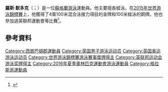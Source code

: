 '''羅斯·默多克'''（{{lang-en|Ross Murdoch}}；{{bd|1994年|1月14日}}）是一位[[蘇格蘭|蘇格蘭]][[游泳|游泳]]運動員。他主要擅長蛙泳。在[[2015年世界游泳錦標賽|2015年世界游泳錦標賽]]上，他獲得了4乘100米混合泳接力項目的金牌和100米蛙泳的銅牌。他也參加過英聯邦運動會等比賽<ref>{{cite web|url=http://www.bbc.co.uk/sport/0/commonwealth-games/28476703|title=Ross Murdoch stuns Michael Jamieson|work=BBC Nick Hope|accessdate=28 July 2014}}</ref>。

==參考資料== 
{{reflist}}

{{DEFAULTSORT:Murdoch, Ross}}
[[Category:西鄧巴頓郡運動員|Category:西鄧巴頓郡運動員]]
[[Category:英国男子游泳运动员|Category:英国男子游泳运动员]]
[[Category:英国奥运游泳运动员|Category:英国奥运游泳运动员]]
[[Category:世界游泳錦標賽游泳賽事獎牌得主|Category:世界游泳錦標賽游泳賽事獎牌得主]]
[[Category:英联邦运动会游泳奖牌得主|Category:英联邦运动会游泳奖牌得主]]
[[Category:2016年夏季奧林匹克運動會游泳運動員|Category:2016年夏季奧林匹克運動會游泳運動員]]
[[Category:格拉斯哥運動員|Category:格拉斯哥運動員]]